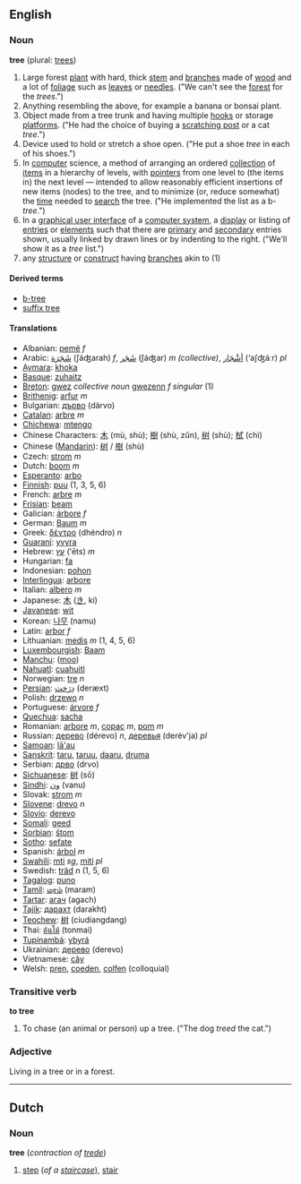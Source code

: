 ==English==

===Noun===
'''tree''' (plural: [[trees]])

#Large forest [[plant]] with hard, thick [[stem]] and [[branch]]es made of [[wood]] and a lot of [[foliage]] such as [[leaf|leaves]] or [[needle|needles]]. ("We can't see the [[forest]] for the ''trees''.")
#Anything resembling the above, for example a banana or bonsai plant.  
#Object made from a tree trunk and having multiple [[hook|hooks]] or storage [[platform|platforms]].  ("He had the choice of buying a [[scratching post]] or a cat ''tree''.")
#Device used to hold or stretch a shoe open.  ("He put a shoe ''tree'' in each of his shoes.")
#In [[computer]] science, a method of arranging an ordered [[collection]] of [[item|items]] in a hierarchy of levels, with [[pointer|pointers]] from one level to (the items in) the next level — intended to allow reasonably efficient insertions of new items (nodes) to the tree, and to minimize (or, reduce somewhat) the [[time]] needed to [[search]] the tree.  ("He implemented the list as a b-''tree''.")
#In a [[graphical user interface]] of a [[computer system]], a [[display]] or listing of [[entries]] or [[element|elements]] such that there are [[primary]] and [[secondary]] entries shown, usually linked by drawn lines or by indenting to the right. ("We'll show it as a ''tree'' list.")
#any [[structure]] or [[construct]] having [[branch]]es akin to (1)

====Derived terms====
*[[b-tree]]
*[[suffix tree]]

====Translations====
*Albanian: [[pemë]] ''f''
*Arabic: [[شَجَرَة]] (ʃáʤarah) ''f'', [[شَجَر]] (ʃáʤar) ''m (collective)'', [[أشْجَار]] (‘aʃʤáːr) ''pl''
*[[Aymara]]: [[khoka]]
*[[Basque]]: [[zuhaitz]]
*[[Breton]]: [[gwez]] ''collective noun'' [[gwezenn]] ''f singular'' (1)
*[[Brithenig]]: [[arfur]] ''m''
*Bulgarian: [[дърво]] (därvo)
*[[Catalan]]: [[arbre]] ''m''
*[[Chichewa]]: [[mtengo]]
*Chinese Characters: [[木]] (mù, shù); [[樹]] (shù, zǔn), [[树]] (shù); [[栻]] (chì)
*Chinese ([[Mandarin]]): [[树]] / [[樹]] (shù)
*Czech: [[strom]] ''m''
*Dutch: [[boom]] ''m''
*[[Esperanto]]: [[arbo]]
*[[Finnish]]: [[puu]] (1, 3, 5, 6)
*French: [[arbre]] ''m''
*[[Frisian]]: [[beam]]
*Galician: [[árbore]] ''f''
*German: [[Baum]] ''m''
*Greek: [[δέντρο]] (dhéndro) ''n''
*[[Guaraní]]: [[yvyra]]
*Hebrew: [[עץ]] (‛ēts) ''m''
*Hungarian: [[fa]]
*Indonesian: [[pohon]]
*[[Interlingua]]: [[arbore]]
*Italian: [[albero]] ''m''
*Japanese: [[木]] ([[き]], ki)
*[[Javanese]]: [[wit]]
*Korean: [[나무]] (namu)
*Latin: [[arbor]] ''f''
*Lithuanian: [[medis]] ''m'' (1, 4, 5, 6)
*[[Luxembourgish]]: [[Baam]]
*[[Manchu]]: ([[moo]])
*[[Nahuatl]]: [[cuahuitl]]
*Norwegian: [[tre]] ''n''
*[[Persian]]:  [[دِرَخت]] (deræxt)
*Polish: [[drzewo]] ''n''
*Portuguese: [[árvore]] ''f''
*[[Quechua]]: [[sacha]]
*Romanian: [[arbore]] ''m'', [[copac]] ''m'', [[pom]] ''m''
*Russian: [[дерево]] (dérevo) ''n'',  [[деревья]] (derév'ja) ''pl''
*[[Samoan]]: [[lā'au]]
*[[Sanskrit]]: [[taru]], [[taruu]], [[daaru]], [[druma]]
*Serbian: [[дрво]] (drvo)
*[[Sichuanese]]: [[树]] (sō)
*[[Sindhi]]: [[ون]] (vanu)
*Slovak: [[strom]] ''m''
*[[Slovene]]: [[drevo]] ''n''
*[[Slovio]]: [[derevo]]
*[[Somali]]: [[geed]]
*[[Sorbian]]: [[štom]] 
*[[Sotho]]: [[sefate]]
*Spanish: [[árbol]] ''m''
*[[Swahili]]: [[mti]] ''sg'', [[miti]] ''pl''
*Swedish: [[träd]] ''n'' (1, 5, 6)
*[[Tagalog]]: [[puno]]
*[[Tamil]]: [[மரம்]] (maram)
*[[Tartar]]: [[агач]] (agach)
*[[Tajik]]: [[дарахт]] (darakht)
*[[Teochew]]: [[树]] (ciudiangdang)
*Thai: [[ต้นไม้]] (tonmai)
*[[Tupinambá]]: [[ybyrá]]
*Ukrainian: [[дерево]] (derevo)
*Vietnamese: [[cây]]
*Welsh: [[pren]], [[coeden]], [[colfen]] (colloquial)

===Transitive verb===
'''to tree'''

#To chase (an animal or person) up a tree.  ("The dog ''treed'' the cat.")

===Adjective===

Living in a tree or in a forest.

----
==Dutch==
===Noun===
'''tree''' (''contraction of [[trede]]'')

#[[step]] (''of a [[staircase]]''), [[stair]]